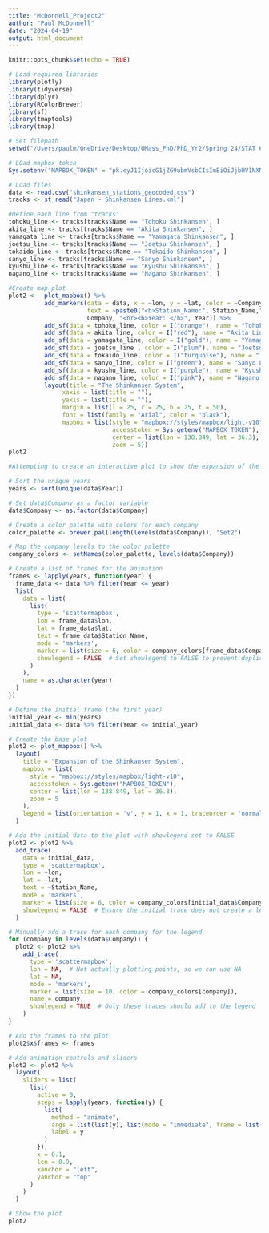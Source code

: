 ```yaml
---
title: "McDonnell_Project2"
author: "Paul McDonnell"
date: "2024-04-19"
output: html_document
---
```

```r
knitr::opts_chunk$set(echo = TRUE)

# Load required libraries
library(plotly)
library(tidyverse)
library(dplyr)
library(RColorBrewer)
library(sf)
library(tmaptools)
library(tmap)
```

```r
# Set filepath
setwd("/Users/paulm/OneDrive/Desktop/UMass_PhD/PhD_Yr2/Spring 24/STAT 633/Group Project 2/OneDrive") 
```

```r
# LOad mapbox token
Sys.setenv("MAPBOX_TOKEN" = "pk.eyJ1IjoicG1jZG9ubmVsbCIsImEiOiJjbHV1NXMyeXgwNmU5Mm1wNmVpNXJuZHV5In0.9Re3QXfhIw5NpkLsF-gr1Q")
```

```r
# Load files
data <- read.csv("shinkansen_stations_geocoded.csv")
tracks <- st_read("Japan - Shinkansen Lines.kml")
```

```r

#Define each line from "tracks"
tohoku_line <- tracks[tracks$Name == "Tohoku Shinkansen", ]
akita_line <- tracks[tracks$Name == "Akita Shinkansen", ]
yamagata_line <- tracks[tracks$Name == "Yamagata Shinkansen", ]
joetsu_line <- tracks[tracks$Name == "Joetsu Shinkansen", ]
tokaido_line <- tracks[tracks$Name == "Tokaido Shinkansen", ]
sanyo_line <- tracks[tracks$Name == "Sanyo Shinkansen", ]
kyushu_line <- tracks[tracks$Name == "Kyushu Shinkansen", ]
nagano_line <- tracks[tracks$Name == "Nagano Shinkansen", ]

#Create map plot
plot2 <-  plot_mapbox() %>%
          add_markers(data = data, x = ~lon, y = ~lat, color = ~Company, hoverinfo = "text",
                      text = ~paste0("<b>Station_Name:", Station_Name,"<br><b>Company: </b>", 
                      Company, "<br><b>Year: </b>", Year)) %>%
          add_sf(data = tohoku_line, color = I("orange"), name = "Tohoku Line", inherit = FALSE) %>%
          add_sf(data = akita_line, color = I("red"), name = "Akita Line", inherit = FALSE) %>%
          add_sf(data = yamagata_line, color = I("gold"), name = "Yamagata Line", inherit = FALSE) %>%
          add_sf(data = joetsu_line , color = I("plum"), name = "Joetsu Line", inherit = FALSE) %>%
          add_sf(data = tokaido_line, color = I("turquoise"), name = "Tokaido Line", inherit = FALSE) %>%
          add_sf(data = sanyo_line, color = I("green"), name = "Sanyo Line", inherit = FALSE) %>%
          add_sf(data = kyushu_line, color = I("purple"), name = "Kyushu Line", inherit = FALSE) %>%
          add_sf(data = nagano_line, color = I("pink"), name = "Nagano Line", inherit = FALSE) %>%
          layout(title = "The Shinkansen System",
               xaxis = list(title = ""),
               yaxis = list(title = ""),
               margin = list(l = 25, r = 25, b = 25, t = 50),
               font = list(family = "Arial", color = "black"),
               mapbox = list(style = "mapbox://styles/mapbox/light-v10",
                             accesstoken = Sys.getenv("MAPBOX_TOKEN"),
                             center = list(lon = 138.849, lat = 36.3),
                             zoom = 5))
plot2
```

```r
#Attempting to create an interactive plot to show the expansion of the Shinkansen System 

# Sort the unique years
years <- sort(unique(data$Year))

# Set data$Company as a factor variable
data$Company <- as.factor(data$Company)

# Create a color palette with colors for each company
color_palette <- brewer.pal(length(levels(data$Company)), "Set2")

# Map the company levels to the color palette
company_colors <- setNames(color_palette, levels(data$Company))

# Create a list of frames for the animation
frames <- lapply(years, function(year) {
  frame_data <- data %>% filter(Year <= year)
  list(
    data = list(
      list(
        type = 'scattermapbox',
        lon = frame_data$lon,
        lat = frame_data$lat,
        text = frame_data$Station_Name,
        mode = 'markers',
        marker = list(size = 6, color = company_colors[frame_data$Company]),
        showlegend = FALSE  # Set showlegend to FALSE to prevent duplicate legends
      )
    ),
    name = as.character(year)
  )
})

# Define the initial frame (the first year)
initial_year <- min(years)
initial_data <- data %>% filter(Year <= initial_year)

# Create the base plot
plot2 <- plot_mapbox() %>%
  layout(
    title = "Expansion of the Shinkansen System",
    mapbox = list(
      style = "mapbox://styles/mapbox/light-v10",
      accesstoken = Sys.getenv("MAPBOX_TOKEN"),
      center = list(lon = 138.849, lat = 36.3),
      zoom = 5
    ),
    legend = list(orientation = 'v', y = 1, x = 1, traceorder = 'normal')
  )

# Add the initial data to the plot with showlegend set to FALSE
plot2 <- plot2 %>%
  add_trace(
    data = initial_data,
    type = 'scattermapbox',
    lon = ~lon,
    lat = ~lat,
    text = ~Station_Name,
    mode = 'markers',
    marker = list(size = 6, color = company_colors[initial_data$Company]),
    showlegend = FALSE  # Ensure the initial trace does not create a legend entry
  )

# Manually add a trace for each company for the legend
for (company in levels(data$Company)) {
  plot2 <- plot2 %>%
    add_trace(
      type = 'scattermapbox',
      lon = NA,  # Not actually plotting points, so we can use NA
      lat = NA,
      mode = 'markers',
      marker = list(size = 10, color = company_colors[company]),
      name = company,
      showlegend = TRUE  # Only these traces should add to the legend
    )
}

# Add the frames to the plot
plot2$x$frames <- frames

# Add animation controls and sliders
plot2 <- plot2 %>%
  layout(
    sliders = list(
      list(
        active = 0,
        steps = lapply(years, function(y) {
          list(
            method = "animate",
            args = list(list(y), list(mode = "immediate", frame = list(duration = 300))),
            label = y
          )
        }),
        x = 0.1,
        len = 0.9,
        xanchor = "left",
        yanchor = "top"
      )
    )
  )

# Show the plot
plot2
```
